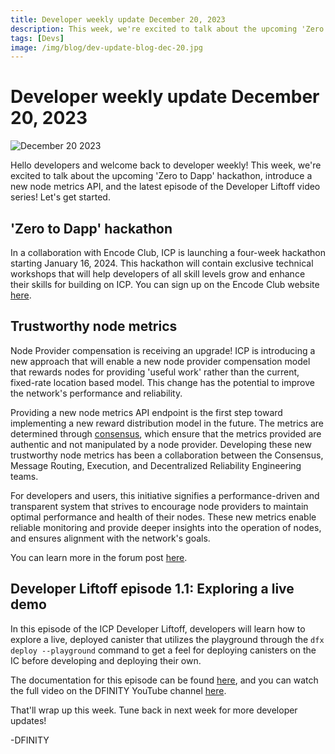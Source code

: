```yaml
---
title: Developer weekly update December 20, 2023
description: This week, we're excited to talk about the upcoming 'Zero to Dapp' hackathon, introduce a new node metrics API, and the latest episode of the Developer Liftoff video series!
tags: [Devs]
image: /img/blog/dev-update-blog-dec-20.jpg
---
```


# Developer weekly update December 20, 2023

![December 20 2023](../../static/img/blog/dev-update-blog-dec-20.jpg)

Hello developers and welcome back to developer weekly! This week, we're excited to talk about the upcoming 'Zero to Dapp' hackathon, introduce a new node metrics API, and the latest episode of the Developer Liftoff video series! Let's get started.

## 'Zero to Dapp' hackathon

In a collaboration with Encode Club, ICP is launching a four-week hackathon starting January 16, 2024. This hackathon will contain exclusive technical workshops that will help developers of all skill levels grow and enhance their skills for building on ICP. You can sign up on the Encode Club website [here](https://www.encode.club/zero-to-dapp-hackathon).

## Trustworthy node metrics

Node Provider compensation is receiving an upgrade! ICP is introducing a new approach that will enable a new node provider compensation model that rewards nodes for providing 'useful work' rather than the current, fixed-rate location based model. This change has the potential to improve the network's performance and reliability.

Providing a new node metrics API endpoint is the first step toward implementing a new reward distribution model in the future. The metrics are determined through [consensus](https://learn.internetcomputer.org/hc/en-us/articles/34207558615956-Consensus), which ensure that the metrics provided are authentic and not manipulated by a node provider. Developing these new trustworthy node metrics has been a collaboration between the Consensus, Message Routing, Execution, and Decentralized Reliability Engineering teams.

For developers and users, this initiative signifies a performance-driven and transparent system that strives to encourage node providers to maintain optimal performance and health of their nodes. These new metrics enable reliable monitoring and provide deeper insights into the operation of nodes, and ensures alignment with the network's goals.

You can learn more in the forum post [here](https://forum.dfinity.org/t/trustworthy-node-metrics-for-useful-work/22989).

## Developer Liftoff episode 1.1: Exploring a live demo

In this episode of the ICP Developer Liftoff, developers will learn how to explore a live, deployed canister that utilizes the playground  through the `dfx deploy --playground` command to get a feel for deploying canisters on the IC before developing and deploying their own.

The documentation for this episode can be found [here](/docs/tutorials/developer-liftoff/level-1/1.1-live-demo), and you can watch the full video on the DFINITY YouTube channel [here](https://www.youtube.com/watch?v=-se6Se9z-aM).

That'll wrap up this week. Tune back in next week for more developer updates!

-DFINITY
